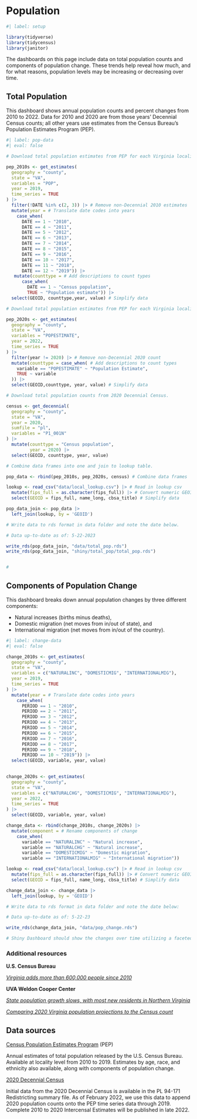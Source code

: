 # Population {#population}

```r
#| label: setup

library(tidyverse)
library(tidycensus)
library(janitor)

```

The dashboards on this page include data on total population counts and components of population change. These trends help reveal how much, and for what reasons, population levels may be increasing or decreasing over time.

## Total Population

This dashboard shows annual population counts and percent changes from 2010 to 2022. Data for 2010 and 2020 are from those years' Decennial Census counts; all other years use estimates from the Census Bureau's Population Estimates Program (PEP).

```r
#| label: pop-data
#| eval: false

# Download total population estimates from PEP for each Virginia locality from 2010 to 2019

pep_2010s <- get_estimates(
  geography = "county",
  state = "VA",
  variables = "POP",
  year = 2019,
  time_series = TRUE
) |> 
  filter(!DATE %in% c(2, 3)) |> # Remove non-Decennial 2010 estimates
  mutate(year = # Translate date codes into years
    case_when(
      DATE == 1 ~ "2010",
      DATE == 4 ~ "2011",
      DATE == 5 ~ "2012",
      DATE == 6 ~ "2013",
      DATE == 7 ~ "2014",
      DATE == 8 ~ "2015",
      DATE == 9 ~ "2016",
      DATE == 10 ~ "2017",
      DATE == 11 ~ "2018",
      DATE == 12 ~ "2019")) |> 
   mutate(counttype = # Add descriptions to count types
      case_when(
        DATE == 1 ~ "Census population",
        TRUE ~ "Population estimate")) |>  
  select(GEOID, counttype,year, value) # Simplify data

# Download total population estimates from PEP for each Virginia locality from 2021 to 2022.

pep_2020s <- get_estimates(
  geography = "county",
  state = "VA",
  variables = "POPESTIMATE",
  year = 2022,
  time_series = TRUE
) |> 
  filter(year != 2020) |> # Remove non-Decennial 2020 count
  mutate(counttype = case_when( # Add descriptions to count types
    variable == "POPESTIMATE" ~ "Population Estimate",
    TRUE ~ variable
  )) |> 
  select(GEOID,counttype, year, value) # Simplify data

# Download total population counts from 2020 Decennial Census.

census <- get_decennial(
  geography = "county",
  state = "VA",
  year = 2020,
  sumfile = "pl",
  variables = "P1_001N"
) |> 
  mutate(counttype = "Census population",
         year = 2020) |> 
  select(GEOID, counttype, year, value)

# Combine data frames into one and join to lookup table.

pop_data <- rbind(pep_2010s, pep_2020s, census) # Combine data frames

lookup <- read_csv("data/local_lookup.csv") |> # Read in lookup csv
  mutate(fips_full = as.character(fips_full)) |> # Convert numeric GEOID to character in order to complete join
  select(GEOID = fips_full, name_long, cbsa_title) # Simplify data

pop_data_join <- pop_data |> 
  left_join(lookup, by = 'GEOID')

# Write data to rds format in data folder and note the date below.

# Data up-to-date as of: 5-22-2023

write_rds(pop_data_join, "data/total_pop.rds")
write_rds(pop_data_join, "shiny/total_pop/total_pop.rds")


# 

```

## Components of Population Change

This dashboard breaks down annual population changes by three different components:

- Natural increases (births minus deaths),
- Domestic migration (net moves from in/out of state), and
- International migration (net moves from in/out of the country).

```r
#| label: change-data
#| eval: false

change_2010s <- get_estimates(
  geography = "county",
  state = "VA",
  variables = c("NATURALINC", "DOMESTICMIG", "INTERNATIONALMIG"),
  year = 2019,
  time_series = TRUE
) |> 
  mutate(year = # Translate date codes into years
    case_when(
      PERIOD == 1 ~ "2010",
      PERIOD == 2 ~ "2011",
      PERIOD == 3 ~ "2012",
      PERIOD == 4 ~ "2013",
      PERIOD == 5 ~ "2014",
      PERIOD == 6 ~ "2015",
      PERIOD == 7 ~ "2016",
      PERIOD == 8 ~ "2017",
      PERIOD == 9 ~ "2018",
      PERIOD == 10 ~ "2019")) |> 
  select(GEOID, variable, year, value)
  

change_2020s <- get_estimates(
  geography = "county",
  state = "VA",
  variables = c("NATURALCHG", "DOMESTICMIG", "INTERNATIONALMIG"),
  year = 2022,
  time_series = TRUE
) |> 
  select(GEOID, variable, year, value)

change_data <- rbind(change_2010s, change_2020s) |> 
  mutate(component = # Rename components of change
    case_when(
      variable == "NATURALINC" ~ "Natural increase",
      variable == "NATURALCHG" ~ "Natural increase", 
      variable == "DOMESTICMIG" ~ "Domestic migration",
      variable == "INTERNATIONALMIG" ~ "International migration"))

lookup <- read_csv("data/local_lookup.csv") |> # Read in lookup csv
  mutate(fips_full = as.character(fips_full)) |> # Convert numeric GEOID to character in order to complete join
  select(GEOID = fips_full, name_long, cbsa_title) # Simplify data

change_data_join <- change_data |> 
  left_join(lookup, by = 'GEOID')

# Write data to rds format in data folder and note the date below:

# Data up-to-date as of: 5-22-23

write_rds(change_data_join, "data/pop_change.rds")

# Shiny Dashboard should show the changes over time utilizing a faceted bar chart for 2010 through 2022. Three different data viz should show data by state, CBSA, and locality. Filters are on the latter two, which allow you to switch to different geographies.

```



### Additional resources

**U.S. Census Bureau**

[*Virginia adds more than 600,000 people since 2010*](https://www.census.gov/library/stories/state-by-state/virginia-population-change-between-census-decade.html)

**UVA Weldon Cooper Center**

[*State population growth slows, with most new residents in Northern Virginia*](https://news.virginia.edu/content/state-population-growth-slows-most-new-residents-northern-virginia)

[*Comparing 2020 Virginia population projections to the Census count*](https://statchatva.org/2021/09/27/comparing-2020-virginia-population-projections-to-the-census-count/)

## Data sources

[Census Population Estimates Program](https://www.census.gov/programs-surveys/popest.html) (PEP)

Annual estimates of total population released by the U.S. Census Bureau. Available at locality level from 2010 to 2019. Estimates by age, race, and ethnicity also available, along with components of population change.

[2020 Decennial Census](https://www.census.gov/programs-surveys/decennial-census/about/rdo/summary-files.html)

Initial data from the 2020 Decennial Census is available in the PL 94-171 Redistricting summary file. As of February 2022, we use this data to append 2020 population counts onto the PEP time series data through 2019. Complete 2010 to 2020 Intercensal Estimates will be published in late 2022.
